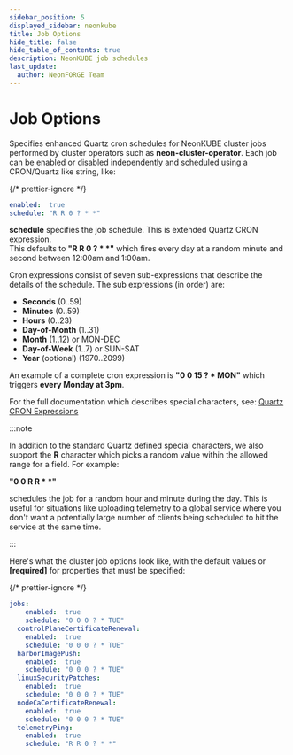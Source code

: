 ```yaml
---
sidebar_position: 5
displayed_sidebar: neonkube
title: Job Options
hide_title: false
hide_table_of_contents: true
description: NeonKUBE job schedules
last_update:
  author: NeonFORGE Team
---
```



# Job Options

Specifies enhanced Quartz cron schedules for NeonKUBE cluster jobs performed by cluster operators such as
**neon-cluster-operator**. Each job can be enabled or disabled independently and scheduled using a CRON/Quartz like
string, like:

{/* prettier-ignore */}
```yaml
enabled:  true
schedule: "R R 0 ? * *"
```

**schedule** specifies the job schedule. This is extended Quartz CRON expression.  
This defaults to **"R R 0 ? \* \*"** which fires every day at a random minute and second between 12:00am and 1:00am.

Cron expressions consist of seven sub-expressions that describe the details of the schedule. The sub expressions (in
order) are:

- **Seconds** (0..59)
- **Minutes** (0..59)
- **Hours** (0..23)
- **Day-of-Month** (1..31)
- **Month** (1..12) or MON-DEC
- **Day-of-Week** (1..7) or SUN-SAT
- **Year** (optional) (1970..2099)

An example of a complete cron expression is **"0 0 15 ? \* MON"** which triggers **every Monday at 3pm**.

For the full documentation which describes special characters, see:
[Quartz CRON Expressions](https://www.quartz-scheduler.net/documentation/quartz-3.x/tutorial/crontriggers.html#cron-expressions)

:::note

In addition to the standard Quartz defined special characters, we also support the <b>R</b> character which picks a
random value within the allowed range for a field. For example:

<b>"0 0 R R * *"</b>

schedules the job for a random hour and minute during the day. This is useful for situations like uploading telemetry to
a global service where you don't want a potentially large number of clients being scheduled to hit the service at the
same time.

:::

Here's what the cluster job options look like, with the default values or **[required]** for properties that must be
specified:

{/* prettier-ignore */}
```yaml
jobs:
    enabled:  true
    schedule: "0 0 0 ? * TUE"
  controlPlaneCertificateRenewal:
    enabled:  true
    schedule: "0 0 0 ? * TUE"
  harborImagePush:
    enabled:  true
    schedule: "0 0 0 ? * TUE"
  linuxSecurityPatches:
    enabled:  true
    schedule: "0 0 0 ? * TUE"
  nodeCaCertificateRenewal:
    enabled:  true
    schedule: "0 0 0 ? * TUE"
  telemetryPing:
    enabled:  true
    schedule: "R R 0 ? * *"
```
